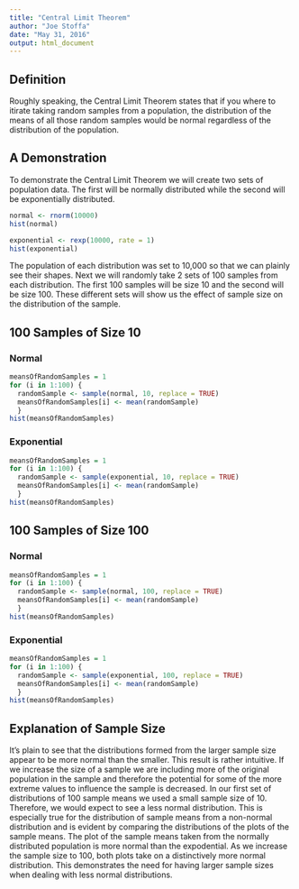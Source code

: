```yaml
---
title: "Central Limit Theorem"
author: "Joe Stoffa"
date: "May 31, 2016"
output: html_document
---
```



## Definition

Roughly speaking, the Central Limit Theorem states that if you where to itirate taking random samples from a population, the distribution of the means of all those random samples would be normal regardless of the distribution of the population.


## A Demonstration

To demonstrate the Central Limit Theorem we will create two sets of population data.  The first will be normally distributed while the second will be exponentially distributed.
```r
normal <- rnorm(10000)
hist(normal)
```

```r
exponential <- rexp(10000, rate = 1)
hist(exponential)
```

The population of each distribution was set to 10,000 so that we can plainly see their shapes.  Next we will randomly take 2 sets of 100 samples from each distribution.  The first 100 samples will be size 10 and the second will be size 100.  These different sets will show us the effect of sample size on the distribution of the sample.

## 100 Samples of Size 10
### Normal

```r
meansOfRandomSamples = 1
for (i in 1:100) { 
  randomSample <- sample(normal, 10, replace = TRUE)
  meansOfRandomSamples[i] <- mean(randomSample) 
  }
hist(meansOfRandomSamples)
```

### Exponential

```r
meansOfRandomSamples = 1
for (i in 1:100) { 
  randomSample <- sample(exponential, 10, replace = TRUE)
  meansOfRandomSamples[i] <- mean(randomSample) 
  }
hist(meansOfRandomSamples)
```

## 100 Samples of Size 100
### Normal

```r
meansOfRandomSamples = 1
for (i in 1:100) { 
  randomSample <- sample(normal, 100, replace = TRUE)
  meansOfRandomSamples[i] <- mean(randomSample) 
  }
hist(meansOfRandomSamples)
```

### Exponential
```r
meansOfRandomSamples = 1
for (i in 1:100) { 
  randomSample <- sample(exponential, 100, replace = TRUE)
  meansOfRandomSamples[i] <- mean(randomSample) 
  }
hist(meansOfRandomSamples)
```

## Explanation of Sample Size
It's plain to see that the distributions formed from the larger sample size appear to be more normal than the smaller.  This result is rather intuitive.  If we increase the size of a sample we are including more of the original population in the sample and therefore the potential for some of the more extreme values to influence the sample is decreased.  In our first set of distributions of 100 sample means we used a small sample size of 10.  Therefore, we would expect to see a less normal distribution.  This is especially true for the distribution of sample means from a non-normal distribution and is evident by comparing the distributions of the plots of the sample means.  The plot of the sample means taken from the normally distributed population is more normal than the expodential.  As we increase the sample size to 100, both plots take on a distinctively more normal distribution.  This demonstrates the need for having larger sample sizes when dealing with less normal distributions.
